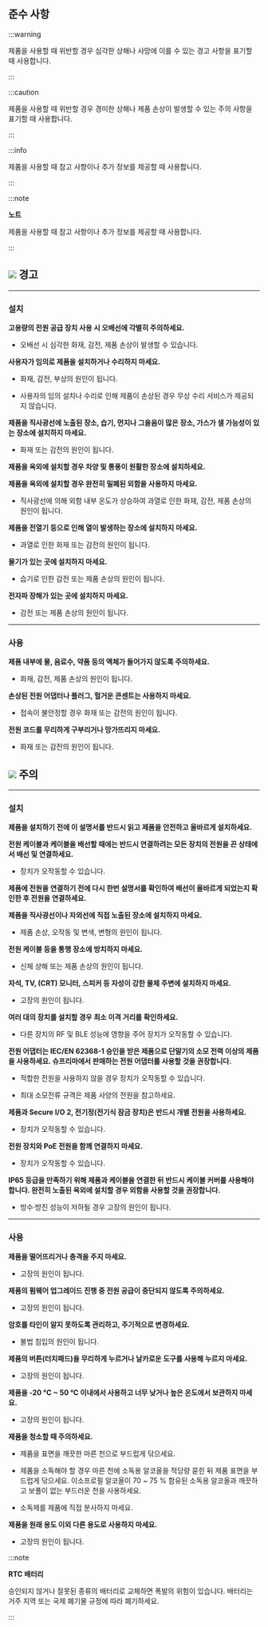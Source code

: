 ## 준수 사항

:::warning

제품을 사용할 때 위반할 경우 심각한 상해나 사망에 이를 수 있는 경고 사항을 표기할 때 사용합니다.

:::

:::caution

제품을 사용할 때 위반할 경우 경미한 상해나 제품 손상이 발생할 수 있는 주의 사항을 표기할 때 사용합니다.

:::

:::info

제품을 사용할 때 참고 사항이나 추가 정보를 제공할 때 사용합니다.

:::

:::note

**노트**

제품을 사용할 때 참고 사항이나 추가 정보를 제공할 때 사용합니다.

:::


## <Image src='/img/device/ico-caution.svg' ico /> 경고

---

### 설치

**고용량의 전원 공급 장치 사용 시 오배선에 각별히 주의하세요.**

* 오배선 시 심각한 화재, 감전, 제품 손상이 발생할 수 있습니다.

**사용자가 임의로 제품을 설치하거나 수리하지 마세요.**

* 화재, 감전, 부상의 원인이 됩니다.

* 사용자의 임의 설치나 수리로 인해 제품이 손상된 경우 무상 수리 서비스가 제공되지 않습니다.

**제품을 직사광선에 노출된 장소, 습기, 먼지나 그을음이 많은 장소, 가스가 샐 가능성이 있는 장소에 설치하지 마세요.**

* 화재 또는 감전의 원인이 됩니다.

**제품을 옥외에 설치할 경우 차양 및 통풍이 원활한 장소에 설치하세요.**

**제품을 옥외에 설치할 경우 완전히 밀폐된 외함을 사용하지 마세요.**

* 직사광선에 의해 외함 내부 온도가 상승하여 과열로 인한 화재, 감전, 제품 손상의 원인이 됩니다.

**제품을 전열기 등으로 인해 열이 발생하는 장소에 설치하지 마세요.**

* 과열로 인한 화재 또는 감전의 원인이 됩니다.

**물기가 있는 곳에 설치하지 마세요.**

* 습기로 인한 감전 또는 제품 손상의 원인이 됩니다.

**전자파 장해가 있는 곳에 설치하지 마세요.**

* 감전 또는 제품 손상의 원인이 됩니다.

---

### 사용

**제품 내부에 물, 음료수, 약품 등의 액체가 들어가지 않도록 주의하세요.**

* 화재, 감전, 제품 손상의 원인이 됩니다.

**손상된 전원 어댑터나 플러그, 헐거운 콘센트는 사용하지 마세요.**

* 접속이 불안정할 경우 화재 또는 감전의 원인이 됩니다.

**전원 코드를 무리하게 구부리거나 망가뜨리지 마세요.**

* 화재 또는 감전의 원인이 됩니다.

## <Image src='/img/device/ico-warning.svg' ico /> 주의

---

### 설치

**제품을 설치하기 전에 이 설명서를 반드시 읽고 제품을 안전하고 올바르게 설치하세요.**

**전원 케이블과 케이블을 배선할 때에는 반드시 연결하려는 모든 장치의 전원을 끈 상태에서 배선 및 연결하세요.**

* 장치가 오작동할 수 있습니다.

**제품에 전원을 연결하기 전에 다시 한번 설명서를 확인하여 배선이 올바르게 되었는지 확인한 후 전원을 연결하세요.**

**제품을 직사광선이나 자외선에 직접 노출된 장소에 설치하지 마세요.**

* 제품 손상, 오작동 및 변색, 변형의 원인이 됩니다.

**전원 케이블 등을 통행 장소에 방치하지 마세요.**

* 신체 상해 또는 제품 손상의 원인이 됩니다.

**자석, TV, (CRT) 모니터, 스피커 등 자성이 강한 물체 주변에 설치하지 마세요.**

* 고장의 원인이 됩니다.

**여러 대의 장치를 설치할 경우 최소 이격 거리를 확인하세요.**

* 다른 장치의 RF 및 BLE 성능에 영향을 주어 장치가 오작동할 수 있습니다.

**전원 어댑터는 IEC/EN 62368-1 승인을 받은 제품으로 단말기의 소모 전력 이상의 제품을 사용하세요. 슈프리마에서 판매하는 전원 어댑터를 사용할 것을 권장합니다.**

* 적합한 전원을 사용하지 않을 경우 장치가 오작동할 수 있습니다.

* 최대 소모전류 규격은 제품 사양의 전원을 참고하세요.

**제품과 Secure I/O 2, 전기정(전기식 잠금 장치)은 반드시 개별 전원을 사용하세요.**

* 장치가 오작동할 수 있습니다.

**전원 장치와 PoE 전원을 함께 연결하지 마세요.**

* 장치가 오작동할 수 있습니다.

**IP65 등급을 만족하기 위해 제품과 케이블을 연결한 뒤 반드시 케이블 커버를 사용해야 합니다. 완전히 노출된 옥외에 설치할 경우 외함을 사용할 것을 권장합니다.**

* 방수·방진 성능이 저하될 경우 고장의 원인이 됩니다.

---

### 사용

**제품을 떨어뜨리거나 충격을 주지 마세요.**

* 고장의 원인이 됩니다.

**제품의 펌웨어 업그레이드 진행 중 전원 공급이 중단되지 않도록 주의하세요.**

* 고장의 원인이 됩니다.

**암호를 타인이 알지 못하도록 관리하고, 주기적으로 변경하세요.**

* 불법 침입의 원인이 됩니다.

**제품의 버튼(터치패드)을 무리하게 누르거나 날카로운 도구를 사용해 누르지 마세요.**

* 고장의 원인이 됩니다.

**제품을 -20 °C ~ 50 °C 이내에서 사용하고 너무 낮거나 높은 온도에서 보관하지 마세요.**

* 고장의 원인이 됩니다.

**제품을 청소할 때 주의하세요.**

* 제품을 표면을 깨끗한 마른 천으로 부드럽게 닦으세요.

* 제품을 소독해야 할 경우 마른 천에 소독용 알코올을 적당량 묻힌 뒤 제품 표면을 부드럽게 닦으세요. 이소프로필 알코올이 70 ~ 75 % 함유된 소독용 알코올과 깨끗하고 보풀이 없는 부드러운 천을 사용하세요.

* 소독제를 제품에 직접 분사하지 마세요.

**제품을 원래 용도 이외 다른 용도로 사용하지 마세요.**

* 고장의 원인이 됩니다.

:::note

**RTC 배터리**

승인되지 않거나 잘못된 종류의 배터리로 교체하면 폭발의 위험이 있습니다. 배터리는 거주 지역 또는 국제 폐기물 규정에 따라 폐기하세요.

:::